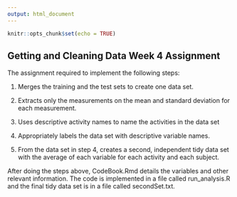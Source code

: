 ```yaml
---
output: html_document
---
```


```r
knitr::opts_chunk$set(echo = TRUE)
```

## Getting and Cleaning Data Week 4 Assignment

The assignment required to implement the following steps:

1. Merges the training and the test sets to create one data set.

2. Extracts only the measurements on the mean and standard deviation for each measurement. 

3. Uses descriptive activity names to name the activities in the data set

4. Appropriately labels the data set with descriptive variable names. 

5. From the data set in step 4, creates a second, independent tidy data set with the average of each variable for each activity and each subject.

After doing the steps above, CodeBook.Rmd details the variables and other relevant information. The code is implemented in a file called run_analysis.R and the final tidy data set is in a file called secondSet.txt.
